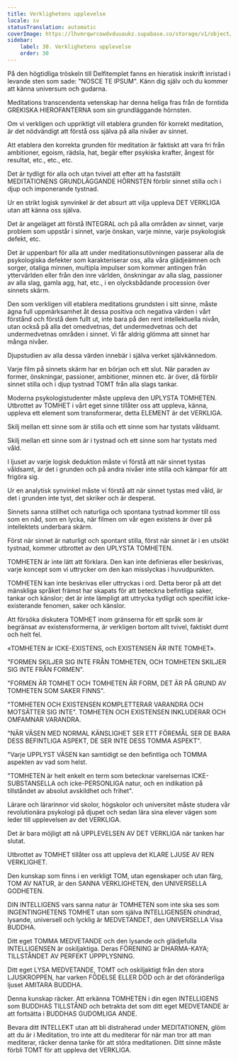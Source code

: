 ```yaml
---
title: Verklighetens upplevelse
locale: sv
statusTranslation: automatic
coverImage: https://lhvmrqwrcowdvduuaukz.supabase.co/storage/v1/object/public/strapi-uploads/small_cover-educacion-fundamental.webp-2d51a7828a2b1309555be27f7e2a61a0.webp
sidebar:
    label: 30. Verklighetens upplevelse
    order: 30
---
```

På den högtidliga tröskeln till Delfitemplet fanns en hieratisk inskrift inristad i levande sten som sade: "NOSCE TE IPSUM". Känn dig själv och du kommer att känna universum och gudarna.

Meditations transcendenta vetenskap har denna heliga fras från de forntida GREKISKA HIEROFANTERNA som sin grundläggande hörnsten.

Om vi ​​verkligen och uppriktigt vill etablera grunden för korrekt meditation, är det nödvändigt att förstå oss själva på alla nivåer av sinnet.

Att etablera den korrekta grunden för meditation är faktiskt att vara fri från ambitioner, egoism, rädsla, hat, begär efter psykiska krafter, ångest för resultat, etc., etc., etc.

Det är tydligt för alla och utan tvivel att efter att ha fastställt MEDITATIONENS GRUNDLÄGGANDE HÖRNSTEN förblir sinnet stilla och i djup och imponerande tystnad.

Ur en strikt logisk synvinkel är det absurt att vilja uppleva DET VERKLIGA utan att känna oss själva.

Det är angeläget att förstå INTEGRAL och på alla områden av sinnet, varje problem som uppstår i sinnet, varje önskan, varje minne, varje psykologisk defekt, etc.

Det är uppenbart för alla att under meditationsutövningen passerar alla de psykologiska defekter som karakteriserar oss, alla våra glädjeämnen och sorger, otaliga minnen, multipla impulser som kommer antingen från yttervärlden eller från den inre världen, önskningar av alla slag, passioner av alla slag, gamla agg, hat, etc., i en olycksbådande procession över sinnets skärm.

Den som verkligen vill etablera meditations grundsten i sitt sinne, måste ägna full uppmärksamhet åt dessa positiva och negativa värden i vårt förstånd och förstå dem fullt ut, inte bara på den rent intellektuella nivån, utan också på alla det omedvetnas, det undermedvetnas och det undermedvetnas områden i sinnet. Vi får aldrig glömma att sinnet har många nivåer.

Djupstudien av alla dessa värden innebär i själva verket självkännedom.

Varje film på sinnets skärm har en början och ett slut. När paraden av former, önskningar, passioner, ambitioner, minnen etc. är över, då förblir sinnet stilla och i djup tystnad TOMT från alla slags tankar.

Moderna psykologistudenter måste uppleva den UPLYSTA TOMHETEN. Utbrottet av TOMHET i vårt eget sinne tillåter oss att uppleva, känna, uppleva ett element som transformerar, detta ELEMENT är det VERKLIGA.

Skilj mellan ett sinne som är stilla och ett sinne som har tystats våldsamt.

Skilj mellan ett sinne som är i tystnad och ett sinne som har tystats med våld.

I ljuset av varje logisk deduktion måste vi förstå att när sinnet tystas våldsamt, är det i grunden och på andra nivåer inte stilla och kämpar för att frigöra sig.

Ur en analytisk synvinkel måste vi förstå att när sinnet tystas med våld, är det i grunden inte tyst, det skriker och är desperat.

Sinnets sanna stillhet och naturliga och spontana tystnad kommer till oss som en nåd, som en lycka, när filmen om vår egen existens är över på intellektets underbara skärm.

Först när sinnet är naturligt och spontant stilla, först när sinnet är i en utsökt tystnad, kommer utbrottet av den UPLYSTA TOMHETEN.

TOMHETEN är inte lätt att förklara. Den kan inte definieras eller beskrivas, varje koncept som vi uttrycker om den kan misslyckas i huvudpunkten.

TOMHETEN kan inte beskrivas eller uttryckas i ord. Detta beror på att det mänskliga språket främst har skapats för att beteckna befintliga saker, tankar och känslor; det är inte lämpligt att uttrycka tydligt och specifikt icke-existerande fenomen, saker och känslor.

Att försöka diskutera TOMHET inom gränserna för ett språk som är begränsat av existensformerna, är verkligen bortom allt tvivel, faktiskt dumt och helt fel.

«TOMHETEN är ICKE-EXISTENS, och EXISTENSEN ÄR INTE TOMHET».

"FORMEN SKILJER SIG INTE FRÅN TOMHETEN, OCH TOMHETEN SKILJER SIG INTE FRÅN FORMEN".

"FORMEN ÄR TOMHET OCH TOMHETEN ÄR FORM, DET ÄR PÅ GRUND AV TOMHETEN SOM SAKER FINNS".

"TOMHETEN OCH EXISTENSEN KOMPLETTERAR VARANDRA OCH MOTSÄTTER SIG INTE". TOMHETEN OCH EXISTENSEN INKLUDERAR OCH OMFAMNAR VARANDRA.

"NÄR VÄSEN MED NORMAL KÄNSLIGHET SER ETT FÖREMÅL SER DE BARA DESS BEFINTLIGA ASPEKT, DE SER INTE DESS TOMMA ASPEKT".

"Varje UPPLYST VÄSEN kan samtidigt se den befintliga och TOMMA aspekten av vad som helst.

"TOMHETEN är helt enkelt en term som betecknar varelsernas ICKE-SUBSTANSELLA och icke-PERSONLIGA natur, och en indikation på tillståndet av absolut avskildhet och frihet".

Lärare och lärarinnor vid skolor, högskolor och universitet måste studera vår revolutionära psykologi på djupet och sedan lära sina elever vägen som leder till upplevelsen av det VERKLIGA.

Det är bara möjligt att nå UPPLEVELSEN AV DET VERKLIGA när tanken har slutat.

Utbrottet av TOMHET tillåter oss att uppleva det KLARE LJUSE AV REN VERKLIGHET.

Den kunskap som finns i en verkligt TOM, utan egenskaper och utan färg, TOM AV NATUR, är den SANNA VERKLIGHETEN, den UNIVERSELLA GODHETEN.

DIN INTELLIGENS vars sanna natur är TOMHETEN som inte ska ses som INGENTINGHETENS TOMHET utan som själva INTELLIGENSEN ohindrad, lysande, universell och lycklig är MEDVETANDET, den UNIVERSELLA Visa BUDDHA.

Ditt eget TOMMA MEDVETANDE och den lysande och glädjefulla INTELLIGENSEN är oskiljaktiga. Deras FÖRENING är DHARMA-KAYA; TILLSTÅNDET AV PERFEKT UPPPLYSNING.

Ditt eget LYSA MEDVETANDE, TOMT och oskiljaktigt från den stora LJUSKROPPEN, har varken FÖDELSE ELLER DÖD och är det oföränderliga ljuset AMITARA BUDDHA.

Denna kunskap räcker. Att erkänna TOMHETEN i din egen INTELLIGENS som BUDDHAS TILLSTÅND och betrakta det som ditt eget MEDVETANDE är att fortsätta i BUDDHAS GUDOMLIGA ANDE.

Bevara ditt INTELLEKT utan att bli distraherad under MEDITATIONEN, glöm att du är i Meditation, tro inte att du mediterar för när man tror att man mediterar, räcker denna tanke för att störa meditationen. Ditt sinne måste förbli TOMT för att uppleva det VERKLIGA.

